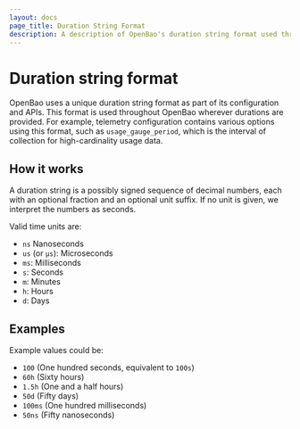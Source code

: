 ```yaml
---
layout: docs
page_title: Duration String Format
description: A description of OpenBao's duration string format used throughout OpenBao.
---
```


# Duration string format

OpenBao uses a unique duration string format as part of its configuration and APIs.
This format is used throughout OpenBao wherever durations are provided. For
example, telemetry configuration contains various options using this format, such as
`usage_gauge_period`, which is the interval of collection for high-cardinality usage data.

## How it works

A duration string is a possibly signed sequence of decimal numbers, each with an optional fraction and
an optional unit suffix. If no unit is given, we interpret the numbers as seconds.

Valid time units are:

- `ns` Nanoseconds
- `us` (or `µs`): Microseconds
- `ms`: Milliseconds
- `s`: Seconds
- `m`: Minutes
- `h`: Hours
- `d`: Days

## Examples

Example values could be:

- `100` (One hundred seconds, equivalent to `100s`)
- `60h` (Sixty hours)
- `1.5h` (One and a half hours)
- `50d` (Fifty days)
- `100ms` (One hundred milliseconds)
- `50ns` (Fifty nanoseconds)

